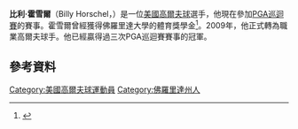 '''比利·霍雪爾'''（Billy Horschel，{{bd|1986年|12月7日}}）是一位[[美國|美國]][[高爾夫球|高爾夫球]]選手，他現在參加[[PGA巡迴賽|PGA巡迴賽]]的賽事。霍雪爾曾經獲得佛羅里達大學的體育獎學金<ref name=ufmediasupplement>{{cite web|url=http://web.gatorzone.com/golf/men/media/2010/supplement.pdf|title=Florida Men's Golf 2011 Media Supplement|publisher=University Athletic Association|location=Gainesville, Florida|pages=4, 28, 34|year=2010|accessdate=January 22, 2013|deadurl=yes|archiveurl=https://web.archive.org/web/20120402000000/http://web.gatorzone.com/golf/men/media/2010/supplement.pdf|archivedate=2012年4月2日}}</ref>。2009年，他正式轉為職業高爾夫球手。他已經贏得過三次PGA巡迴賽賽事的冠軍。
==參考資料==
{{reflist}}

{{DEFAULTSORT:Horschel}}
[[Category:美國高爾夫球運動員|Category:美國高爾夫球運動員]]
[[Category:佛羅里達州人|Category:佛羅里達州人]]
{{US-sport-bio-stub}}